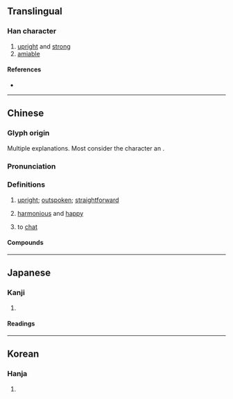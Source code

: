 {{character info/new}}
==Translingual==

===Han character===
{{Han char|rn=9|rad=人|as=06|sn=8|four=26210|canj=ORHU|ids=⿰亻⿱口𫶧}}

# [[upright]] and [[strong]]
# [[amiable]]

====References====
* {{Han ref|kx=0101.110|dkj=00577|dj=0214.040|hdz=10148.030|uh=4F83|ud=20355|bh=A8D4|bd=43220}}

----

==Chinese==
{{zh-forms|alt=偘-literary senses,砍-to chat}}

===Glyph origin===
{{Han etym}}
Multiple explanations. Most consider the character an {{liushu|ic|}}.

===Pronunciation===
{{zh-pron
|m=kǎn
|c=hon2
|mn=ml:khán
|mn-t=kang2/kang3
|mn-t_note=kang3 - alternative reading
|mc=y
|oc=y
|ma=
|cat=a,v
}}

===Definitions===
{{zh-hanzi}}

# {{lb|zh|literary}} [[upright]]; [[outspoken]]; [[straightforward]]
# {{lb|zh|literary}} [[harmonious]] and [[happy]]
# {{lb|zh|dialectal}} to [[chat]]
{{attention|zh|split by etymology?}}

====Compounds====
{{zh-der|侃兒|侃然|侃快|侃樂|侃侃諤諤|侃爾|侃侃而談|侃侃|侃直|浪侃|讜論侃侃|調侃|陶侃運甓|胡侃}}

----

==Japanese==

===Kanji===
{{ja-kanji|grade=|rs=人06}}

# {{rfdef|ja|sort=人06}}

====Readings====
{{ja-readings
|goon=かん
|kanon=かん
|kun=つよ-い}}

----

==Korean==

===Hanja===
{{ko-hanja|hangeul=간|rv=gan|mr=kan}}

# {{rfdef|ko|sort=人06}}